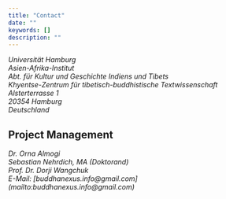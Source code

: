 ```yaml
---
title: "Contact"
date: ""
keywords: []
description: ""
---
```


<address>
  Universität Hamburg <br />
  Asien-Afrika-Institut <br />
  Abt. für Kultur und Geschichte Indiens und Tibets <br />
  Khyentse-Zentrum für tibetisch-buddhistische Textwissenschaft <br />
  Alsterterrasse 1 <br />
  20354 Hamburg <br />
  Deutschland <br />
</address>

## Project Management

<address>
  Dr. Orna Almogi <br />
  Sebastian Nehrdich, MA (Doktorand) <br />
  Prof. Dr. Dorji Wangchuk <br />
  E-Mail: [buddhanexus.info@gmail.com](mailto:buddhanexus.info@gmail.com) <br />
</address>
